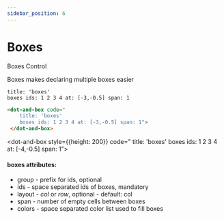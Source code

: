 ```yaml
---
sidebar_position: 6
---
```


# Boxes

Boxes Control

Boxes makes declaring multiple boxes easier

```dabl tab showLineNumbers
title: 'boxes'
boxes ids: 1 2 3 4 at: [-3,-0.5] span: 1
```
```html tab showLineNumbers
<dot-and-box code="
    title: 'boxes'
    boxes ids: 1 2 3 4 at: [-3,-0.5] span: 1">
 </dot-and-box>
```

<dot-and-box style={{height: 200}} code="
    title: 'boxes'
    boxes  ids: 1 2 3 4 at: [-4,-0.5] span: 1">
 </dot-and-box>

#### boxes attributes:
- group - prefix for ids, optional
- ids - space separated ids of boxes, mandatory
- layout - *col* or *row*, optional - default: col
- span - number of empty cells between boxes
- colors - space separated color list used to fill boxes